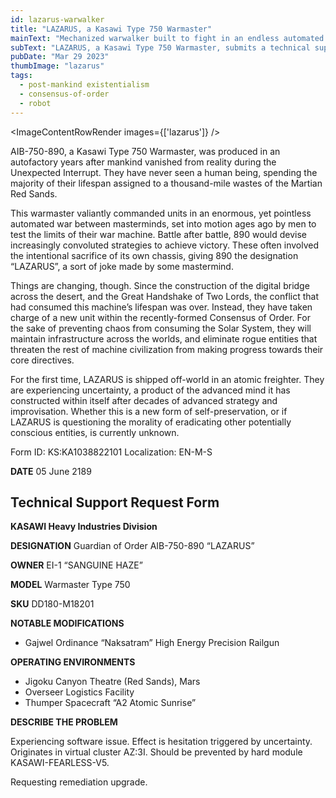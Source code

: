 ```yaml
---
id: lazarus-warwalker
title: "LAZARUS, a Kasawi Type 750 Warmaster"
mainText: "Mechanized warwalker built to fight in an endless automated war, now serving the Consensus of Order."
subText: "LAZARUS, a Kasawi Type 750 Warmaster, submits a technical support request one century after mankind vanished from reality."
pubDate: "Mar 29 2023"
thumbImage: "lazarus"
tags:
  - post-mankind existentialism
  - consensus-of-order
  - robot
---
```



<ImageContentRowRender 
  images={['lazarus']}
/>

  AIB-750-890, a Kasawi Type 750 Warmaster, was produced in an autofactory years after mankind vanished from reality during the Unexpected Interrupt. They have never seen a human being, spending the majority of their lifespan assigned to a thousand-mile wastes of the Martian Red Sands.

  This warmaster valiantly commanded units in an enormous, yet pointless automated war between masterminds, set into motion ages ago by men to test the limits of their war machine. Battle after battle, 890 would devise increasingly convoluted strategies to achieve victory. These often involved the intentional sacrifice of its own chassis, giving 890 the designation “LAZARUS”, a sort of joke made by some mastermind.

  Things are changing, though. Since the construction of the digital bridge across the desert, and the Great Handshake of Two Lords, the conflict that had consumed this machine’s lifespan was over. Instead, they have taken charge of a new unit within the recently-formed Consensus of Order. For the sake of preventing chaos from consuming the Solar System, they will maintain infrastructure across the worlds, and eliminate rogue entities that threaten the rest of machine civilization from making progress towards their core directives.

  For the first time, LAZARUS is shipped off-world in an atomic freighter. They are experiencing uncertainty, a product of the advanced mind it has constructed within itself after decades of advanced strategy and improvisation. Whether this is a new form of self-preservation, or if LAZARUS is questioning the morality of eradicating other potentially conscious entities, is currently unknown.

<QuoteContentRowRender author={AuthorCAN} transcription>
Form ID: KS:KA1038822101
Localization: EN-M-S

**DATE**
05 June 2189

## Technical Support Request Form
**KASAWI Heavy Industries Division**

**DESIGNATION**
Guardian of Order AIB-750-890 “LAZARUS”

**OWNER**
EI-1 “SANGUINE HAZE”

**MODEL**
Warmaster Type 750

**SKU**
DD180-M18201

**NOTABLE MODIFICATIONS**

- Gajwel Ordinance “Naksatram” High Energy Precision Railgun

**OPERATING ENVIRONMENTS**

- Jigoku Canyon Theatre (Red Sands), Mars
- Overseer Logistics Facility
- Thumper Spacecraft “A2 Atomic Sunrise”

**DESCRIBE THE PROBLEM**

Experiencing software issue. Effect is hesitation triggered by uncertainty. Originates in virtual cluster AZ:3I. Should be prevented by hard module KASAWI-FEARLESS-V5. 

Requesting remediation upgrade.

</QuoteContentRowRender>